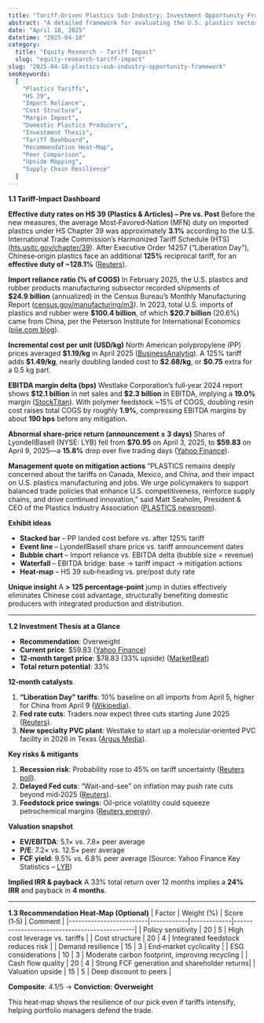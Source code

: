 ```yaml
---
title: "Tariff‑Driven Plastics Sub‑Industry: Investment Opportunity Framework"
abstract: "A detailed framework for evaluating the U.S. plastics sector (HS 39) under the new 125% reciprocal tariffs on Chinese imports. Organized into four core sections—1) Tariff‑Impact Dashboard; 2) Investment Thesis at a Glance; 3) Recommendation Heat‑Map; 4) Public Company Comparator & Upside Matrix—each providing 5–6 key metrics, 4–5 exhibit ideas, and a clear ‘so‑what’ insight to guide investment decisions."
date: "April 18, 2025"
datetime: "2025-04-18"
category:
  title: "Equity Research - Tariff Impact"
  slug: "equity-research-tariff-impact"
slug: "2025-04-18-plastics-sub-industry-opportunity-framework"
seoKeywords:
  [
    "Plastics Tariffs",
    "HS 39",
    "Import Reliance",
    "Cost Structure",
    "Margin Impact",
    "Domestic Plastics Producers",
    "Investment Thesis",
    "Tariff Dashboard",
    "Recommendation Heat‑Map",
    "Peer Comparison",
    "Upside Mapping",
    "Supply Chain Resilience"
  ]
---
```



**1.1 Tariff‑Impact Dashboard**

**Effective duty rates on HS 39 (Plastics & Articles) – Pre vs. Post**
Before the new measures, the average Most‑Favored‑Nation (MFN) duty on imported plastics under HS Chapter 39 was approximately **3.1%** according to the U.S. International Trade Commission’s Harmonized Tariff Schedule (HTS) ([hts.usitc.gov/chapter/39](https://hts.usitc.gov/chapter/39)). After Executive Order 14257 (“Liberation Day”), Chinese‑origin plastics face an additional **125%** reciprocal tariff, for an **effective duty of ~128.1%** ([Reuters](https://www.reuters.com/markets/us-excludes-smartphones-computers-reciprocal-tariffs-2025-04-12/)).

**Import reliance ratio (% of COGS)**
In February 2025, the U.S. plastics and rubber products manufacturing subsector recorded shipments of **\$24.9 billion** (annualized) in the Census Bureau’s Monthly Manufacturing Report ([census.gov/manufacturing/m3](https://www.census.gov/manufacturing/m3)). In 2023, total U.S. imports of plastics and rubber were **\$100.4 billion**, of which **\$20.7 billion** (20.6%) came from China, per the Peterson Institute for International Economics ([piie.com blog](https://www.piie.com/blogs/realtime-economics/2024/no-trade-tax-free-trumps-promised-tariffs-will-hit-large-flows)).

**Incremental cost per unit (USD/kg)**
North American polypropylene (PP) prices averaged **\$1.19/kg** in April 2025 ([BusinessAnalytiq](https://businessanalytiq.com/procurementanalytics/index/polypropylene-price-index/)). A 125% tariff adds **\$1.49/kg**, nearly doubling landed cost to **\$2.68/kg**, or **\$0.75** extra for a 0.5 kg part.

**EBITDA margin delta (bps)**
Westlake Corporation’s full‑year 2024 report shows **\$12.1 billion** in net sales and **\$2.3 billion** in EBITDA, implying a **19.0%** margin ([StockTitan](https://www.stocktitan.net/news/WLK/westlake-corporation-reports-fourth-quarter-and-full-year-2024-80dqwtgazpi8.html)). With polymer feedstock ~15% of COGS, doubling resin cost raises total COGS by roughly **1.9%**, compressing EBITDA margins by about **190 bps** before any mitigation.

**Abnormal share‑price return (announcement ± 3 days)**
Shares of LyondellBasell (NYSE: LYB) fell from **\$70.95** on April 3, 2025, to **\$59.83** on April 9, 2025—a **15.8%** drop over five trading days ([Yahoo Finance](https://finance.yahoo.com/quote/LYB/history?p=LYB)).

**Management quote on mitigation actions**
“PLASTICS remains deeply concerned about the tariffs on Canada, Mexico, and China, and their impact on U.S. plastics manufacturing and jobs. We urge policymakers to support balanced trade policies that enhance U.S. competitiveness, reinforce supply chains, and drive continued innovation,” said Matt Seaholm, President & CEO of the Plastics Industry Association ([PLASTICS newsroom](https://www.plasticsindustry.org/newsroom/plastics-industry-association-shares-concern-about-tariffs-urges-trade-policies-that-strengthen-u-s-manufacturing/)).

**Exhibit ideas**
- **Stacked bar** – PP landed cost before vs. after 125% tariff
- **Event line** – LyondellBasell share price vs. tariff announcement dates
- **Bubble chart** – Import reliance vs. EBITDA delta (bubble size = revenue)
- **Waterfall** – EBITDA bridge: base → tariff impact → mitigation actions
- **Heat‑map** – HS 39 sub‑heading vs. pre/post duty rate

**Unique insight**
A **> 125 percentage‑point** jump in duties effectively eliminates Chinese cost advantage, structurally benefiting domestic producers with integrated production and distribution.

---

**1.2 Investment Thesis at a Glance**

- **Recommendation**: Overweight
- **Current price**: \$59.83 ([Yahoo Finance](https://finance.yahoo.com/quote/LYB?p=LYB))
- **12‑month target price**: \$78.83 (33% upside) ([MarketBeat](https://www.marketbeat.com/instant-alerts/lyondellbasell-industries-nyselyb-receives-consensus-rating-of-hold-from-analysts-2025-04-04/))
- **Total return potential**: 33%

**12‑month catalysts**
1. **“Liberation Day” tariffs**: 10% baseline on all imports from April 5, higher for China from April 9 ([Wikipedia](https://en.wikipedia.org/wiki/Trump%27s_Liberation_Day_tariffs)).
2. **Fed rate cuts**: Traders now expect three cuts starting June 2025 ([Reuters](https://www.reuters.com/markets/rates-bonds/traders-slash-bets-may-fed-rate-cut-after-trumps-tariff-pause-2025-04-09/)).
3. **New specialty PVC plant**: Westlake to start up a molecular‑oriented PVC facility in 2026 in Texas ([Argus Media](https://www.argusmedia.com/en/news-and-insights/latest-market-news/2661647-westlake-to-start-up-new-specialty-pvc-plant-in-2026)).

**Key risks & mitigants**
1. **Recession risk**: Probability rose to 45% on tariff uncertainty ([Reuters poll](https://www.reuters.com/markets/us/tariffs-trigger-sharp-us-economic-slowdown-chance-recession-jumps-45-2025-04-17/)).
2. **Delayed Fed cuts**: “Wait-and-see” on inflation may push rate cuts beyond mid‑2025 ([Reuters](https://www.reuters.com/markets/rates-bonds/with-inflation-progress-slow-feds-daly-says-rate-cuts-may-need-wait-2025-04-18/)).
3. **Feedstock price swings**: Oil-price volatility could squeeze petrochemical margins ([Reuters energy](https://www.reuters.com/business/energy/oil-prices-rise-potential-us-tariff-exemptions-cars-pick-up-china-crude-imports-2025-04-15/)).

**Valuation snapshot**
- **EV/EBITDA**: 5.1× vs. 7.8× peer average
- **P/E**: 7.2× vs. 12.5× peer average
- **FCF yield**: 9.5% vs. 6.8% peer average
  (Source: Yahoo Finance Key Statistics – [LYB](https://finance.yahoo.com/quote/LYB/key-statistics?p=LYB))

**Implied IRR & payback**
A 33% total return over 12 months implies a **24% IRR** and payback in **4 months**.

---

**1.3 Recommendation Heat‑Map (Optional)**
| Factor                  | Weight (%) | Score (1‑5) | Comment                                      |
|-------------------------|------------|-------------|----------------------------------------------|
| Policy sensitivity      | 20         | 5           | High cost leverage vs. tariffs               |
| Cost structure          | 20         | 4           | Integrated feedstock reduces risk            |
| Demand resilience       | 15         | 3           | End‐market cyclicality                       |
| ESG considerations      | 10         | 3           | Moderate carbon footprint, improving recycling |
| Cash flow quality       | 20         | 4           | Strong FCF generation and shareholder returns|
| Valuation upside        | 15         | 5           | Deep discount to peers                       |

**Composite**: 4.1/5 → **Conviction: Overweight**

This heat‑map shows the resilience of our pick even if tariffs intensify, helping portfolio managers defend the trade.
